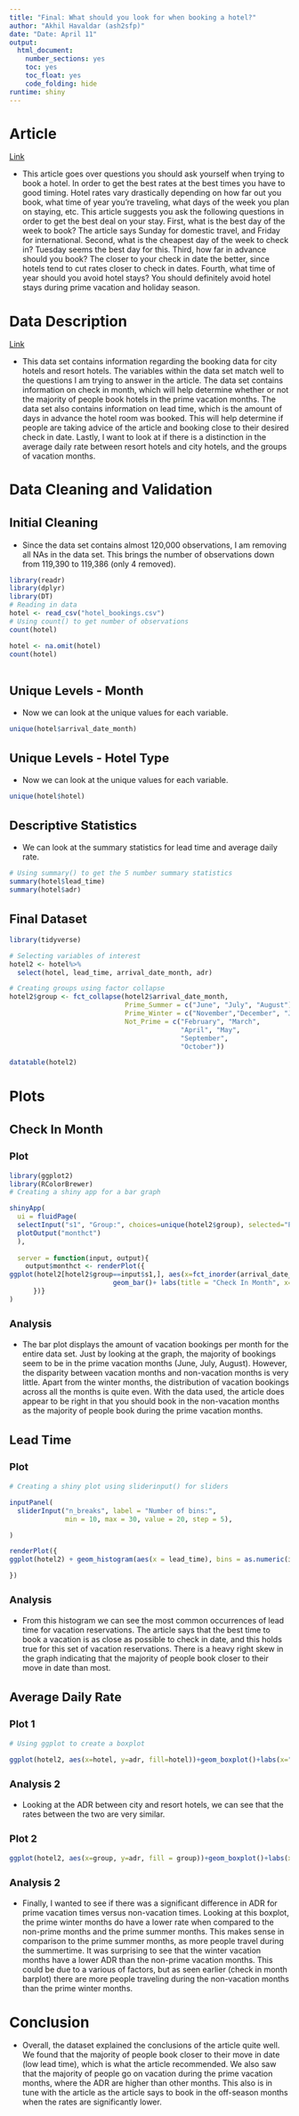 ---
title: "Final: What should you look for when booking a hotel?"
author: "Akhil Havaldar (ash2sfp)"
date: "Date: April 11"
output:
  html_document:
    number_sections: yes
    toc: yes
    toc_float: yes
    code_folding: hide
runtime: shiny
---
<style>
h1.title {
  font-size: 30px;
}
h1 {
  font-size: 26px;
}
h2 {
  font-size: 22px;
}
h3 { 
  font-size: 18px;
}

</style>

# Article
[Link](https://www.afar.com/magazine/best-time-to-book-a-hotel)

- This article goes over questions you should ask yourself when trying to book a hotel. In order to get the best rates at the best times you have to good timing. Hotel rates vary drastically depending on how far out you book, what time of year you're traveling, what days of the week you plan on staying, etc. This article suggests you ask the following questions in order to get the best deal on your stay. First, what is the best day of the week to book? The article says Sunday for domestic travel, and Friday for international. Second, what is the cheapest day of the week to check in? Tuesday seems the best day for this. Third, how far in advance should you book? The closer to your check in date the better, since hotels tend to cut rates closer to check in dates. Fourth, what time of year should you avoid hotel stays? You should definitely avoid hotel stays during prime vacation and holiday season.

# Data Description
[Link](https://www.kaggle.com/datasets/jessemostipak/hotel-booking-demand)

- This data set contains information regarding the booking data for city hotels and resort hotels. The variables within the data set match well to the questions I am trying to answer in the article. The data set contains information on check in month, which will help determine whether or not the majority of people book hotels in the prime vacation months. The data set also contains information on lead time, which is the amount of days in advance the hotel room was booked. This will help determine if people are taking advice of the article and booking close to their desired check in date. Lastly, I want to look at if there is a distinction in the average daily rate between resort hotels and city hotels, and the groups of vacation months.

# Data Cleaning and Validation{.tabset}
## Initial Cleaning
- Since the data set contains almost 120,000 observations, I am removing all NAs in the data set. This brings the number of observations down from 119,390 to 119,386 (only 4 removed).
```{r, warning=FALSE, message=FALSE}
library(readr)
library(dplyr)
library(DT)
# Reading in data
hotel <- read_csv("hotel_bookings.csv")
# Using count() to get number of observations
count(hotel)
```
```{r, warning=FALSE, message=FALSE}
hotel <- na.omit(hotel)
count(hotel)
```


```{r, warning=FALSE, message=FALSE}
```
## Unique Levels - Month
- Now we can look at the unique values for each variable.
```{r}
unique(hotel$arrival_date_month)
```
## Unique Levels - Hotel Type
- Now we can look at the unique values for each variable.
```{r}
unique(hotel$hotel)
```
## Descriptive Statistics
- We can look at the summary statistics for lead time and average daily rate. 
```{r}
# Using summary() to get the 5 number summary statistics
summary(hotel$lead_time)
summary(hotel$adr)
```
## Final Dataset
```{r, warning=FALSE, message=FALSE}
library(tidyverse)

# Selecting variables of interest
hotel2 <- hotel%>%
  select(hotel, lead_time, arrival_date_month, adr)

# Creating groups using factor collapse
hotel2$group <- fct_collapse(hotel2$arrival_date_month, 
                             Prime_Summer = c("June", "July", "August"), 
                             Prime_Winter = c("November","December", "January"), 
                             Not_Prime = c("February", "March",
                                           "April", "May", 
                                           "September", 
                                           "October"))

datatable(hotel2)
```

# Plots
## Check In Month{.tabset}
### Plot
```{r}
library(ggplot2)
library(RColorBrewer)
# Creating a shiny app for a bar graph

shinyApp(
  ui = fluidPage(
  selectInput("s1", "Group:", choices=unique(hotel2$group), selected="Prime_Summer"),
  plotOutput("monthct")
  ),
  
  server = function(input, output){
    output$monthct <- renderPlot({
ggplot(hotel2[hotel2$group==input$s1,], aes(x=fct_inorder(arrival_date_month), fill=arrival_date_month))+
                          geom_bar()+ labs(title = "Check In Month", x= "Month", y= "Count")+theme(plot.title= element_text(hjust=0.5), axis.text.x = element_text(angle=90, hjust=1, vjust=0.3), legend.position="none")+   geom_text(aes(label = ..count..), stat = "count", vjust = -0.3, colour = "black")
      })}
)   

```

### Analysis
- The bar plot displays the amount of vacation bookings per month for the entire data set. Just by looking at the graph, the majority of bookings seem to be in the prime vacation months (June, July, August). However, the disparity between vacation months and non-vacation months is very little. Apart from the winter months, the distribution of vacation bookings across all the months is quite even. With the data used, the article does appear to be right in that you should book in the non-vacation months as the majority of people book during the prime vacation months. 


## Lead Time{.tabset}
### Plot
```{r}
# Creating a shiny plot using sliderinput() for sliders

inputPanel(
  sliderInput("n_breaks", label = "Number of bins:",
              min = 10, max = 30, value = 20, step = 5),

)

renderPlot({
ggplot(hotel2) + geom_histogram(aes(x = lead_time), bins = as.numeric(input$n_breaks), fill = 'orange')+labs(x = 'Lead Time', y = 'Frequency', title = 'Histogram of Lead Time')+  theme(plot.title=element_text(hjust=0.5))

})


```

### Analysis
- From this histogram we can see the most common occurrences of lead time for vacation reservations. The article says that the best time to book a vacation is as close as possible to check in date, and this holds true for this set of vacation reservations. There is a heavy right skew in the graph indicating that the majority of people book closer to their move in date than most. 

## Average Daily Rate{.tabset}
### Plot 1
```{r, warning=FALSE, message=FALSE}
# Using ggplot to create a boxplot

ggplot(hotel2, aes(x=hotel, y=adr, fill=hotel))+geom_boxplot()+labs(x="Hotel Type", y="ADR", title="ADR by Hotel")+theme(plot.title=element_text(hjust=0.5),axis.text.x = element_text(angle=90, hjust=1, vjust=0.3), legend.position="none")+ylim(0, 750)
```

### Analysis 2
- Looking at the ADR between city and resort hotels, we can see that the rates between the two are very similar.


### Plot 2
```{r, warning=FALSE, message=FALSE}
ggplot(hotel2, aes(x=group, y=adr, fill = group))+geom_boxplot()+labs(x="Group", y="ADR", title="ADR by Vacation Season")+theme(plot.title=element_text(hjust=0.5), legend.position="none")+ylim(0, 750)
```


### Analysis 2
- Finally, I wanted to see if there was a significant difference in ADR for prime vacation times versus non-vacation times. Looking at this boxplot, the prime winter months do have a lower rate when compared to the non-prime months and the prime summer months. This makes sense in comparison to the prime summer months, as more people travel during the summertime. It was surprising to see that the winter vacation months have a lower ADR than the non-prime vacation months. This could be due to a various of factors, but as seen earlier (check in month barplot) there are more people traveling during the non-vacation months than the prime winter months. 


# Conclusion
- Overall, the dataset explained the conclusions of the article quite well. We found that the majority of people book closer to their move in date (low lead time), which is what the article recommended. We also saw that the majority of people go on vacation during the prime vacation months, where the ADR are higher than other months. This also is in tune with the article as the article says to book in the off-season months when the rates are significantly lower. 